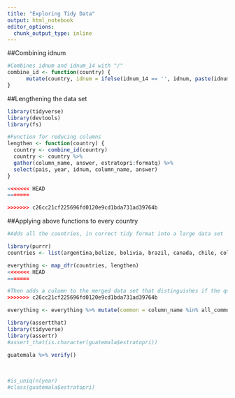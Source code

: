 ```yaml
---
title: "Exploring Tidy Data"
output: html_notebook
editor_options: 
  chunk_output_type: inline
---
```


##Combining idnum
```r
#Combines idnum and idnum_14 with "/"
combine_id <- function(country) {
      mutate(country, idnum = ifelse(idnum_14 == '', idnum, paste(idnum,idnum_14,sep = "/")))
}
```


##Lengthening the data set
```r
library(tidyverse)
library(devtools)
library(fs)

#Function for reducing columns
lengthen <- function(country) {
  country <- combine_id(country)
  country <- country %>%
  gather(column_name, answer, estratopri:formatq) %>%
  select(pais, year, idnum, column_name, answer)
}

<<<<<<< HEAD
=======

>>>>>>> c26cc21cf225696fd0120e9cd1bda731ad39764b

```

##Applying above functions to every country
```r
#Adds all the countries, in correct tidy format into a large data set

library(purrr)
countries <- list(argentina,belize, bolivia, brazil, canada, chile, colombia, costa, ecuador, elsalvador, guatemala, guyana, honduras, jamaica, mexico, nicaragua, panama, peru, suriname, usa, uruguay, venezuela)

everything <- map_dfr(countries, lengthen)
<<<<<<< HEAD
=======

#Then adds a column to the merged data set that distinguishes if the question is universal or not
>>>>>>> c26cc21cf225696fd0120e9cd1bda731ad39764b

everything <- everything %>% mutate(common = column_name %in% all_common_col)


```


```r
library(assertthat)
library(tidyverse)
library(assertr)
#assert_that(is.character(guatemala$estratopri))

guatemala %>% verify()
  
                        
                        
#is_uniq(n(year)
#class(guatemala$estratopri)



```


